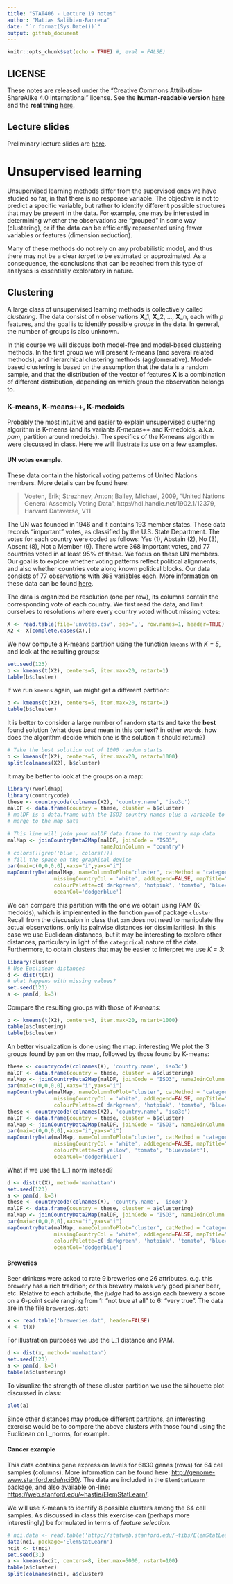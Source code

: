 ```yaml
---
title: "STAT406 - Lecture 19 notes"
author: "Matias Salibian-Barrera"
date: "`r format(Sys.Date())`"
output: github_document
---
```


```r
knitr::opts_chunk$set(echo = TRUE) #, eval = FALSE)
```

## LICENSE
These notes are released under the 
"Creative Commons Attribution-ShareAlike 4.0 International" license. 
See the **human-readable version** [here](https://creativecommons.org/licenses/by-sa/4.0/)
and the **real thing** [here](https://creativecommons.org/licenses/by-sa/4.0/legalcode). 

## Lecture slides

Preliminary lecture slides are [here](STAT406-18-lecture-19-preliminary.pdf).

# Unsupervised learning

Unsupervised learning methods differ from the 
supervised ones we have studied so far, in that 
there is no response variable. The objective is
not to predict a specific variable, but rather
to identify different possible structures that may be
present in the data. For example, one may be
interested in determining whether the observations 
are "grouped" in some way (clustering), or if the data can be
efficiently represented using fewer variables or features 
(dimension reduction). 

Many of these methods do not rely on any probabilistic
model, and thus there may not be a clear *target* to 
be estimated or approximated. As a consequence,
the conclusions that can be reached from this type
of analyses is essentially exploratory in nature. 


## Clustering

A large class of unsupervised learning methods is
collectively called *clustering*. The data consist
of *n* observations **X**_1, **X**_2, ..., 
**X**_n, each with *p* features, and the goal is 
to identify possible *groups* in the data. In general,
the number of groups is also unknown. 

In this course we will discuss both model-free
and model-based clustering methods. In the first
group we will present K-means (and several 
related methods), and hierarchical clustering 
methods (agglomerative). Model-based clustering
is based on the assumption that the data 
is a random sample, and that the distribution of
the vector of features **X** is a combination of 
different distribution, depending on which group
the observation belongs to. 

### K-means, K-means++, K-medoids

Probably the most intuitive and easier to explain
unsupervised clustering algorithm is K-means (and
its variants *K-means++* and K-medoids, a.k.a. *pam*, 
partition around medoids). The specifics of the K-means 
algorithm were discussed in class. Here we will illustrate its use
on a few examples. 

#### UN votes example. 

These data contain the historical voting patterns
of United Nations members. More details can be
found here: 

> Voeten, Erik; Strezhnev, Anton; Bailey, Michael, 2009,
> "United Nations General Assembly Voting Data",
> http://hdl.handle.net/1902.1/12379, Harvard Dataverse, V11

The UN was founded in 1946 and it contains 193 member states. 
These data records "important" votes, as classified
by the U.S. State Department. The votes for each country 
were coded as follows: Yes (1), Abstain (2), No (3),
Absent (8), Not a Member (9). There were 
368 important votes, and 77 countries
voted in at least 95% of these. We focus on these
UN members. Our goal is to explore whether
voting patterns reflect political
alignments, and also whether countries vote along known
political blocks. Our data consists of 77 observations
with 368 variables each. More information on these data can be found 
[here](https://dataverse.harvard.edu/dataset.xhtml?persistentId=hdl:1902.1/12379).

The data is organized be resolution (one per row), its columns contain the
corresponding vote of each country.
We first read the data, and limit ourselves to resolutions where
every country voted without missing votes:
```r
X <- read.table(file='unvotes.csv', sep=',', row.names=1, header=TRUE)
X2 <- X[complete.cases(X),]
```
We now compute a K-means partition using the function `kmeans`
with *K = 5*, and look at the resulting groups:
```r
set.seed(123)
b <- kmeans(t(X2), centers=5, iter.max=20, nstart=1)
table(b$cluster)
```
If we run `kmeans` again, we might get a different partition:
```r
b <- kmeans(t(X2), centers=5, iter.max=20, nstart=1)
table(b$cluster)
```
It is better to consider a large number of random starts and
take the **best** found solution (what does *best* mean in this
context? in other words, how does the algorithm decide which one is
the solution it should return?) 
```r
# Take the best solution out of 1000 random starts
b <- kmeans(t(X2), centers=5, iter.max=20, nstart=1000)
split(colnames(X2), b$cluster)
```
It may be better to look at the groups on a map:

```r
library(rworldmap)
library(countrycode)
these <- countrycode(colnames(X2), 'country.name', 'iso3c')
malDF <- data.frame(country = these, cluster = b$cluster)
# malDF is a data.frame with the ISO3 country names plus a variable to
# merge to the map data

# This line will join your malDF data.frame to the country map data
malMap <- joinCountryData2Map(malDF, joinCode = "ISO3",
                              nameJoinColumn = "country")
# colors()[grep('blue', colors())]
# fill the space on the graphical device
par(mai=c(0,0,0,0),xaxs="i",yaxs="i")
mapCountryData(malMap, nameColumnToPlot="cluster", catMethod = "categorical",
               missingCountryCol = 'white', addLegend=FALSE, mapTitle="",
               colourPalette=c('darkgreen', 'hotpink', 'tomato', 'blueviolet', 'yellow'),
               oceanCol='dodgerblue')
```

We can compare this partition with the one we obtain using PAM (K-medoids), 
which is implemented in the function `pam` of package `cluster`. Recall
from the discussion in class that `pam` does not need to manipulate the
actual observations, only its pairwise distances (or dissimilarities). In
this case we use Euclidean distances, but it may be interesting to 
explore other distances, particulary in light of the `categorical` 
nature of the data. Furthermore, to obtain clusters that may be easier to interpret we use *K = 3*:
```r
library(cluster)
# Use Euclidean distances
d <- dist(t(X))
# what happens with missing values?
set.seed(123)
a <- pam(d, k=3)
```
Compare the resulting groups with those of *K-means*:
```r
b <- kmeans(t(X2), centers=3, iter.max=20, nstart=1000)
table(a$clustering)
table(b$cluster)
```
An better visualization is done using the map. interesting 
We plot the 3 groups found by `pam` on the map, followed by those
found by K-means:

```r
these <- countrycode(colnames(X), 'country.name', 'iso3c')
malDF <- data.frame(country = these, cluster = a$clustering)
malMap <- joinCountryData2Map(malDF, joinCode = "ISO3", nameJoinColumn = "country")
par(mai=c(0,0,0,0),xaxs="i",yaxs="i")
mapCountryData(malMap, nameColumnToPlot="cluster", catMethod = "categorical",
               missingCountryCol = 'white', addLegend=FALSE, mapTitle="",
               colourPalette=c('darkgreen', 'hotpink', 'tomato', 'blueviolet', 'yellow'), oceanCol='dodgerblue')
these <- countrycode(colnames(X2), 'country.name', 'iso3c')
malDF <- data.frame(country = these, cluster = b$cluster)
malMap <- joinCountryData2Map(malDF, joinCode = "ISO3", nameJoinColumn = "country")
par(mai=c(0,0,0,0),xaxs="i",yaxs="i")
mapCountryData(malMap, nameColumnToPlot="cluster", catMethod = "categorical",
               missingCountryCol = 'white', addLegend=FALSE, mapTitle="",
               colourPalette=c('yellow', 'tomato', 'blueviolet'),
               oceanCol='dodgerblue')
```

What if we use the L_1 norm instead?

```r
d <- dist(t(X), method='manhattan')
set.seed(123)
a <- pam(d, k=3)
these <- countrycode(colnames(X), 'country.name', 'iso3c')
malDF <- data.frame(country = these, cluster = a$clustering)
malMap <- joinCountryData2Map(malDF, joinCode = "ISO3", nameJoinColumn = "country")
par(mai=c(0,0,0,0),xaxs="i",yaxs="i")
mapCountryData(malMap, nameColumnToPlot="cluster", catMethod = "categorical",
               missingCountryCol = 'white', addLegend=FALSE, mapTitle="",
               colourPalette=c('darkgreen', 'hotpink', 'tomato', 'blueviolet', 'yellow'),
               oceanCol='dodgerblue')
```


#### Breweries

Beer drinkers were asked to rate 9 breweries one 26
attributes, e.g. this brewery has a rich tradition; or
this brewery makes very good pilsner beer, etc. Relative to each attribute, the
*judge* had to assign each brewery a score on a 6-point scale
ranging from 1: "not true at all" to 6: "very true". The data
are in the file `breweries.dat`:
```r
x <- read.table('breweries.dat', header=FALSE)
x <- t(x)
```

For illustration purposes we use the L_1 distance and PAM.
```r
d <- dist(x, method='manhattan')
set.seed(123)
a <- pam(d, k=3)
table(a$clustering)
```
To visualize the strength of these cluster partition we use
the silhouette plot discussed in class:

```r
plot(a)
```

Since other distances may produce different partitions, an interesting
exercise would be to compare the above clusters with those found using
the Euclidean on L_\infy norms, for example. 

#### Cancer example

This data contains gene expression levels for 
6830 genes (rows) for 64 cell samples (columns). 
More information can be found here:
[http://genome-www.stanford.edu/nci60/](http://genome-www.stanford.edu/nci60/). 
The data are included in the `ElemStatLearn` package, and also
available on-line: 
[https://web.stanford.edu/~hastie/ElemStatLearn/](https://web.stanford.edu/~hastie/ElemStatLearn/).

We will use K-means to identify 8 possible clusters among the 64 cell samples. 
As discussed in class this exercise can (perhaps more interestingly) be formulated 
in terms of *feature selection*. 

```r
# nci.data <- read.table('http://statweb.stanford.edu/~tibs/ElemStatLearn/datasets/nci.data', header=FALSE)
data(nci, package='ElemStatLearn')
ncit <- t(nci)
set.seed(31)
a <- kmeans(ncit, centers=8, iter.max=5000, nstart=100)
table(a$cluster)
split(colnames(nci), a$cluster)
```

